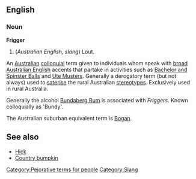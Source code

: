 ==English==
===Noun===
'''Frigger'''
#(''Australian English, slang'') Lout.

An [[Australian]] [[colloquial]] term given to individuals whom speak with [[broad Australian English]] accents that partake in activities such as [[Bachelor and Spinster Balls]] and [[Ute Musters]]. Generally a derogatory term (but not always) used to [[saterise]] the rural Australian [[stereotypes]]. Exclusively used in rural Australia.

Generally the alcohol [[Bundaberg Rum]] is associated with ''Friggers''. Known colloquially as 'Bundy'.

The Australian suburban equivalent term is [[Bogan]].

== See also ==
* [[Hick]]
* [[Country bumpkin]]

[[Category:Pejorative terms for people]]
[[Category:Slang]]